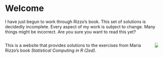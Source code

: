 # Welcome {.unnumbered}

::: {.callout-warning}
I have just begun to work through Rizzo's book.  This set of solutions is decidedly incomplete. Every aspect of my work is subject to change. Many things might be incorrect. Are you sure you want to read this yet?
:::

:::: {.columns}
::: {.column}
This is a website that provides solutions to the exercises from Maria Rizzo's book _Statistical Computing in R (2ed)_.
:::
::: {.column}
![](cover.webp)
:::
:::: 



